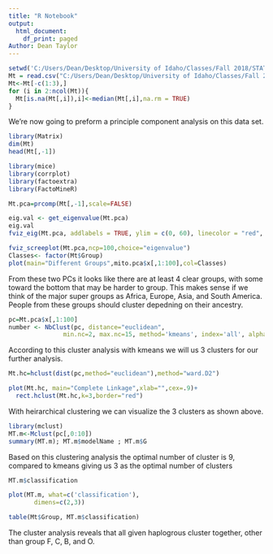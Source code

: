 ---
title: "R Notebook"
output:
  html_document:
    df_print: paged
Author: Dean Taylor
---

```{r}
setwd('C:/Users/Dean/Desktop/University of Idaho/Classes/Fall 2018/STAT 517/Stat517-master/Data')
Mt = read.csv("C:/Users/Dean/Desktop/University of Idaho/Classes/Fall 2018/STAT 517/Stat517-master/Data/Mt1t.mutate.csv", sep = ',', header=T)
Mt<-Mt[-c(1:3),]
for (i in 2:ncol(Mt)){
  Mt[is.na(Mt[,i]),i]<-median(Mt[,i],na.rm = TRUE)
}
```
We're now going to preform a principle component analysis on this data set. 

```{r}
library(Matrix)
dim(Mt)
head(Mt[,-1])

library(mice)
library(corrplot)
library(factoextra)
library(FactoMineR)

Mt.pca=prcomp(Mt[,-1],scale=FALSE)

eig.val <- get_eigenvalue(Mt.pca) 
eig.val
fviz_eig(Mt.pca, addlabels = TRUE, ylim = c(0, 60), linecolor = "red", barfill = "darkblue", barcolor = "darkblue")
```

```{r}
fviz_screeplot(Mt.pca,ncp=100,choice="eigenvalue")
Classes<- factor(Mt$Group)
plot(main="Different Groups",mito.pca$x[,1:100],col=Classes)

```
From these two PCs it looks like there are at least 4 clear groups, with some toward the bottom that may be harder to group. This makes sense if we think of the major super groups as Africa, Europe, Asia, and South America. People from these groups should cluster depedning on their ancestry. 
```{r}
pc=Mt.pca$x[,1:100]
number <- NbClust(pc, distance="euclidean",
               min.nc=2, max.nc=15, method='kmeans', index='all', alphaBeale = 0.1)
```
According to this cluster analysis with kmeans we will us 3 clusters for our further analysis. 
```{r}
Mt.hc=hclust(dist(pc,method="euclidean"),method="ward.D2")

plot(Mt.hc, main="Complete Linkage",xlab="",cex=.9)+
  rect.hclust(Mt.hc,k=3,border="red")
```
With heirarchical clustering we can visualize the 3 clusters as shown above. 
```{r}
library(mclust)
MT.m<-Mclust(pc[,0:10])
summary(MT.m); MT.m$modelName ; MT.m$G


```
Based on this clustering analysis the optimal number of cluster is 9, compared to kmeans giving us 3 as the optimal number of clusters
```{r}
MT.m$classification

plot(MT.m, what=c('classification'),
       dimens=c(2,3))

table(Mt$Group, MT.m$classification)
```
The cluster analysis reveals that all given haplogrous cluster together, other than group F, C, B, and O. 
